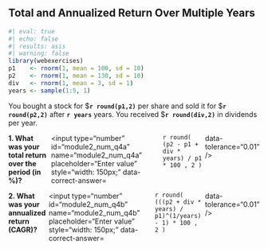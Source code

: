 ## Total and Annualized Return Over Multiple Years

```r
#| eval: true
#| echo: false
#| results: asis
#| warning: false
library(webexercises)
p1    <- rnorm(1, mean = 100, sd = 10)
p2    <- rnorm(1, mean = 130, sd = 10)
div   <- rnorm(1, mean = 3, sd = 1)
years <- sample(1:5, 1)
```

You bought a stock for \$**`r round(p1,2)`** per share and sold it for \$**`r round(p2,2)`** after **`r years`** years. You received \$**`r round(div,2)`** in dividends per year.

::: {.question-block}

<form onsubmit="event.preventDefault();" style="display: flex; flex-direction: row; gap: 6px;">
  <label for="module2_num_q4a"><strong>1. What was your total return over the period (in %)?</strong></label>
  <input type="number" id="module2_num_q4a" name="module2_num_q4a" placeholder="Enter value" style="width: 150px;"
         data-correct-answer=`r round( (p2 - p1 + div * years) / p1 * 100 , 2 )` data-tolerance="0.01" />
</form>

<div id="feedback-module2_num_q4a" class="feedback" data-status="" style="display:none;">
✅ Total return = (p2 − p1 + div × years)/p1 × 100 = **`r round((p2 - p1 + div * years) / p1 * 100, 2)`**%.
</div>

:::

::: {.question-block}

<form onsubmit="event.preventDefault();" style="display: flex; flex-direction: row; gap: 6px;">
  <label for="module2_num_q4b"><strong>2. What was your annualized return (CAGR)?</strong></label>
  <input type="number" id="module2_num_q4b" name="module2_num_q4b" placeholder="Enter value" style="width: 150px;"
         data-correct-answer=`r round( (((p2 + div * years) / p1)^(1/years) - 1) * 100 , 2 )` data-tolerance="0.01" />
</form>

<div id="feedback-module2_num_q4b" class="feedback" data-status="" style="display:none;">
✅ Annualized return (CAGR) = [((p2 + div × years)/p1)^(1/years) − 1] × 100 = **`r round((((p2 + div * years) / p1)^(1/years) - 1) * 100, 2)`**%.
</div>

:::